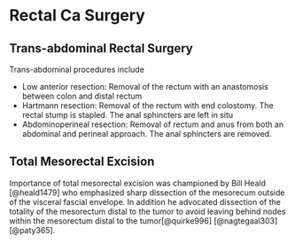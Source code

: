 # Rectal Ca Surgery

## Trans-abdominal Rectal Surgery

Trans-abdominal procedures include

- Low anterior resection: Removal of the rectum with an anastomosis between colon and distal rectum
- Hartmann resection: Removal of the rectum with end colostomy. The rectal stump is stapled. The anal sphincters are left in situ
- Abdominoperineal resection: Removal of rectum and anus from both an abdominal and perineal approach. The anal sphincters are removed. 

## Total Mesorectal Excision

Importance of total mesorectal excision was championed by Bill Heald [@heald1479] who emphasized sharp dissection of the mesorecum outside of the visceral fascial envelope. In addition he advocated dissection of the totality of the mesorectum distal to the tumor to avoid leaving behind nodes within the mesorectum distal to the tumor[@quirke996] [@nagtegaal303] [@paty365].


